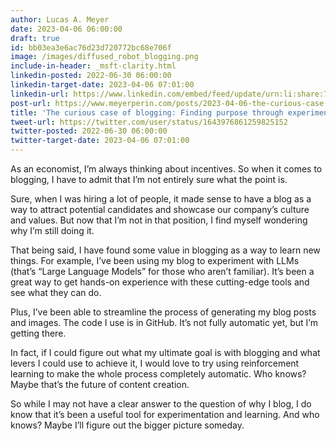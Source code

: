 ```yaml
---
author: Lucas A. Meyer
date: 2023-04-06 06:00:00
draft: true
id: bb03ea3e6ac76d23d720772bc68e706f
image: /images/diffused_robot_blogging.png
include-in-header: _msft-clarity.html
linkedin-posted: 2022-06-30 06:00:00
linkedin-target-date: 2023-04-06 07:01:00
linkedin-url: https://www.linkedin.com/embed/feed/update/urn:li:share:7049742562890313729
post-url: https://www.meyerperin.com/posts/2023-04-06-the-curious-case-of-blogging-finding-purpose-through-experimentation.html
title: 'The curious case of blogging: Finding purpose through experimentation.'
tweet-url: https://twitter.com/user/status/1643976861259825152
twitter-posted: 2022-06-30 06:00:00
twitter-target-date: 2023-04-06 07:01:00
---
```


As an economist, I'm always thinking about incentives. So when it comes to blogging, I have to admit that I'm not entirely sure what the point is. 

Sure, when I was hiring a lot of people, it made sense to have a blog as a way to attract potential candidates and showcase our company's culture and values. But now that I'm not in that position, I find myself wondering why I'm still doing it. 

That being said, I have found some value in blogging as a way to learn new things. For example, I've been using my blog to experiment with LLMs (that's "Large Language Models" for those who aren't familiar). It's been a great way to get hands-on experience with these cutting-edge tools and see what they can do. 

Plus, I've been able to streamline the process of generating my blog posts and images. The code I use is in GitHub. It's not fully automatic yet, but I'm getting there. 

In fact, if I could figure out what my ultimate goal is with blogging and what levers I could use to achieve it, I would love to try using reinforcement learning to make the whole process completely automatic. Who knows? Maybe that's the future of content creation. 

So while I may not have a clear answer to the question of why I blog, I do know that it's been a useful tool for experimentation and learning. And who knows? Maybe I'll figure out the bigger picture someday.